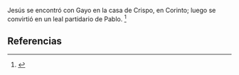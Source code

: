 Jesús se encontró con Gayo en la casa de Crispo, en Corinto; luego se convirtió en un leal partidario de Pablo. <ref name="n0">{{lib|LU|133|3|11}}</ref> 

== Referencias ==

<references/>
